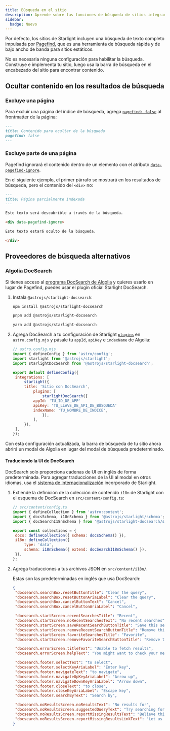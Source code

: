 ```yaml
---
title: Búsqueda en el sitio
description: Aprende sobre las funciones de búsqueda de sitios integradas de Starlight y cómo personalizarlas.
sidebar:
  badge: Nuevo
---
```



Por defecto, los sitios de Starlight incluyen una búsqueda de texto completo impulsada por [Pagefind](https://pagefind.app/), que es una herramienta de búsqueda rápida y de bajo ancho de banda para sitios estáticos.

No es necesaria ninguna configuración para habilitar la búsqueda. Construye e implementa tu sitio, luego usa la barra de búsqueda en el encabezado del sitio para encontrar contenido.

## Ocultar contenido en los resultados de búsqueda

### Excluye una página

Para excluir una página del índice de búsqueda, agrega [`pagefind: false`](/es/reference/frontmatter/#pagefind) al frontmatter de la página:

```md title="src/content/docs/not-indexed.md" ins={3}
---
title: Contenido para ocultar de la búsqueda
pagefind: false
---
```

### Excluye parte de una página

Pagefind ignorará el contenido dentro de un elemento con el atributo [`data-pagefind-ignore`](https://pagefind.app/docs/indexing/#removing-individual-elements-from-the-index).

En el siguiente ejemplo, el primer párrafo se mostrará en los resultados de búsqueda, pero el contenido del `<div>` no:

```md title="src/content/docs/partially-indexed.md" ins="data-pagefind-ignore"
---
title: Página parcialmente indexada
---

Este texto será descubrible a través de la búsqueda.

<div data-pagefind-ignore>

Este texto estará oculto de la búsqueda.

</div>
```

## Proveedores de búsqueda alternativos

### Algolia DocSearch

Si tienes acceso al [programa DocSearch de Algolia](https://docsearch.algolia.com/) y quieres usarlo en lugar de Pagefind, puedes usar el plugin oficial Starlight DocSearch.

1. Instala `@astrojs/starlight-docsearch`:

   <Tabs>

   <TabItem label="npm">

   ```sh
   npm install @astrojs/starlight-docsearch
   ```

   </TabItem>

   <TabItem label="pnpm">

   ```sh
   pnpm add @astrojs/starlight-docsearch
   ```

   </TabItem>

   <TabItem label="Yarn">

   ```sh
   yarn add @astrojs/starlight-docsearch
   ```

   </TabItem>

   </Tabs>

2. Agrega DocSearch a tu configuración de Starlight [`plugins`](/es/reference/configuration/#plugins) en `astro.config.mjs` y pásale tu `appId`, `apiKey` e `indexName` de Algolia:

   ```js ins={4,10-16}
   // astro.config.mjs
   import { defineConfig } from 'astro/config';
   import starlight from '@astrojs/starlight';
   import starlightDocSearch from '@astrojs/starlight-docsearch';

   export default defineConfig({
   	integrations: [
   		starlight({
        title: 'Sitio con DocSearch',
   			plugins: [
   				starlightDocSearch({
            appId: 'TU_ID_DE_APP'
            apiKey: 'TU_LLAVE_DE_API_DE_BÚSQUEDA'
            indexName: 'TU_NOMBRE_DE_ÍNDICE',
   				}),
   			],
   		}),
   	],
   });
   ```

Con esta configuración actualizada, la barra de búsqueda de tu sitio ahora abrirá un modal de Algolia en lugar del modal de búsqueda predeterminado.

#### Traduciendo la UI de DocSearch

DocSearch solo proporciona cadenas de UI en inglés de forma predeterminada.
Para agregar traducciones de la UI al modal en otros idiomas, usa el [sistema de internacionalización](/es/guides/i18n/#traduce-la-ui-de-starlight) incorporado de Starlight.

1. Extiende la definición de la colección de contenido `i18n` de Starlight con el esquema de DocSearch en `src/content/config.ts`:

   ```js ins={4} ins=/{ extend: .+ }/
   // src/content/config.ts
   import { defineCollection } from 'astro:content';
   import { docsSchema, i18nSchema } from '@astrojs/starlight/schema';
   import { docSearchI18nSchema } from '@astrojs/starlight-docsearch/schema';

   export const collections = {
   	docs: defineCollection({ schema: docsSchema() }),
   	i18n: defineCollection({
   		type: 'data',
   		schema: i18nSchema({ extend: docSearchI18nSchema() }),
   	}),
   };
   ```

2. Agrega traducciones a tus archivos JSON en `src/content/i18n/`.

   Estas son las predeterminadas en inglés que usa DocSearch:

   ```json title="src/content/i18n/en.json"
   {
   	"docsearch.searchBox.resetButtonTitle": "Clear the query",
   	"docsearch.searchBox.resetButtonAriaLabel": "Clear the query",
   	"docsearch.searchBox.cancelButtonText": "Cancel",
   	"docsearch.searchBox.cancelButtonAriaLabel": "Cancel",

   	"docsearch.startScreen.recentSearchesTitle": "Recent",
   	"docsearch.startScreen.noRecentSearchesText": "No recent searches",
   	"docsearch.startScreen.saveRecentSearchButtonTitle": "Save this search",
   	"docsearch.startScreen.removeRecentSearchButtonTitle": "Remove this search from history",
   	"docsearch.startScreen.favoriteSearchesTitle": "Favorite",
   	"docsearch.startScreen.removeFavoriteSearchButtonTitle": "Remove this search from favorites",

   	"docsearch.errorScreen.titleText": "Unable to fetch results",
   	"docsearch.errorScreen.helpText": "You might want to check your network connection.",

   	"docsearch.footer.selectText": "to select",
   	"docsearch.footer.selectKeyAriaLabel": "Enter key",
   	"docsearch.footer.navigateText": "to navigate",
   	"docsearch.footer.navigateUpKeyAriaLabel": "Arrow up",
   	"docsearch.footer.navigateDownKeyAriaLabel": "Arrow down",
   	"docsearch.footer.closeText": "to close",
   	"docsearch.footer.closeKeyAriaLabel": "Escape key",
   	"docsearch.footer.searchByText": "Search by",

   	"docsearch.noResultsScreen.noResultsText": "No results for",
   	"docsearch.noResultsScreen.suggestedQueryText": "Try searching for",
   	"docsearch.noResultsScreen.reportMissingResultsText": "Believe this query should return results?",
   	"docsearch.noResultsScreen.reportMissingResultsLinkText": "Let us know."
   }
   ```

